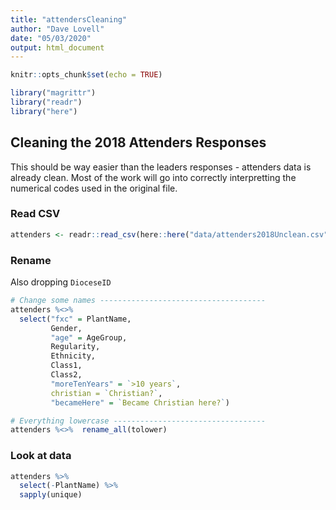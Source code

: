 ```yaml
---
title: "attendersCleaning"
author: "Dave Lovell"
date: "05/03/2020"
output: html_document
---
```


```r
knitr::opts_chunk$set(echo = TRUE)
```
```r
library("magrittr")
library("readr")
library("here")
```
## Cleaning the 2018 Attenders Responses

This should be way easier than the leaders responses - attenders data is already clean. Most of the work will go into correctly interpretting the numerical codes used in the original file.

### Read CSV

```R
attenders <- readr::read_csv(here::here("data/attenders2018Unclean.csv"))
```

### Rename

Also dropping `DioceseID`

```r
# Change some names -------------------------------------
attenders %<>%
  select("fxc" = PlantName,
         Gender,
         "age" = AgeGroup,
         Regularity,
         Ethnicity,
         Class1,
         Class2,
         "moreTenYears" = `>10 years`,
         christian = `Christian?`,
         "becameHere" = `Became Christian here?`)

# Everything lowercase ----------------------------------
attenders %<>%  rename_all(tolower)
```

### Look at data

```r
attenders %>% 
  select(-PlantName) %>% 
  sapply(unique)
```